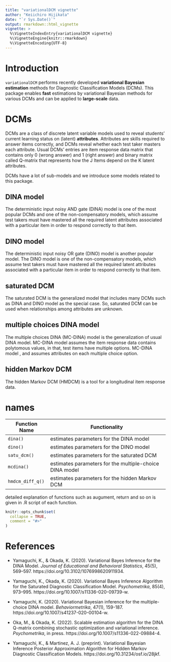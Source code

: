 ```yaml
---
title: "variationalDCM vignette"
author: "Keiichiro Hijikata"
date: "`r Sys.Date()`"
output: rmarkdown::html_vignette
vignette: >
  %\VignetteIndexEntry{variationalDCM vignette}
  %\VignetteEngine{knitr::rmarkdown}
  %\VignetteEncoding{UTF-8}
---
```


# Introduction

`variationalDCM` performs recently developed **variational Bayesian estimation** methods for Diagnostic Classification Models (DCMs). This package enables **fast** estimations by variational Bayesian methods for various DCMs and can be applied to **large-scale** data.

# DCMs

DCMs are a class of discrete latent variable models used to reveal students' current learning status on (latent) **attributes**. Attributes are skills required to answer items correctly, and DCMs reveal whether each test taker masters each attribute. Usual DCMs' entries are item response data matrix that contains only 0 (wrong answer) and 1 (right answer) and binary matrix called Q-matrix that represents how the J Items depend on the K latent attributes.

DCMs have a lot of sub-models and we introduce some models related to this package.

## DINA model
The deterministic input noisy AND gate (DINA) model is one of the most popular DCMs and one of the non-compensatory models, which assume test takers must have mastered all the required latent attributes associated with a particular item in order to respond correctly to that item. 

## DINO model
The deterministic input noisy OR gate (DINO) model is another popular model. The DINO model is one of the non-compensatory models, which assume test takers must have mastered all the required latent attributes associated with a particular item in order to respond correctly to that item. 

## saturated DCM
The saturated DCM is the generalized model that includes many DCMs such as DINA and DINO model as the special case. 
So, saturated DCM can be used when relationships among attributes are unknown.

## multiple choices DINA model
The multiple choices DINA (MC-DINA) model is the generalization of usual DINA model. MC-DINA model assumes the item response data contains polytomous values, in that, test items have multiple options. MC-DINA model , and assumes attributes on each multiple choice option.

## hidden Markov DCM
The hidden Markov DCM (HMDCM) is a tool for a longitudinal item response data.

# names

|Function Name|Functionality|
|-----|-----|
|`dina()`|estimates parameters for the DINA model|
|`dino()`|estimates parameters for the DINO model|
|`satu_dcm()`|estimates parameters for the saturated DCM|
|`mcdina()`|estimates parameters for the multiple-choice DINA model|
|`hmdcm_diff_q()`|estimates parameters for the hidden Markov DCM|

detailed explanation of functions such as augument, return and so on is given in .R script of each function. 





```r
knitr::opts_chunk$set(
  collapse = TRUE,
  comment = "#>"
)
```


# References

* Yamaguchi, K., & Okada, K. (2020). Variational Bayes Inference for the DINA Model. _Journal of Educational and Behavioral Statistics_, 45(5), 569–597. https://doi.org/10.3102/1076998620911934.

* Yamaguchi, K., Okada, K. (2020). Variational Bayes Inference Algorithm for the Saturated Diagnostic Classification Model. _Psychometrika_, 85(4), 973–995. https://doi.org/10.1007/s11336-020-09739-w.

* Yamaguchi, K. (2020). Variational Bayesian inference for the multiple-choice DINA model. _Behaviormetrika_, 47(1), 159-187.  https://doi.org/10.1007/s41237-020-00104-w.

* Oka, M., & Okada, K. (2022). Scalable estimation algorithm for the DINA Q-matrix combining stochastic optimization and variational inference. _Psychometrika_, in press. https://doi.org/10.1007/s11336-022-09884-4.

* Yamaguchi, K., & Martinez, A. J. (preprint). Variational Bayesian Inference Posterior Approximation Algorithm for Hidden Markov Diagnostic Classification Models. https://doi.org/10.31234/osf.io/28jkf.
